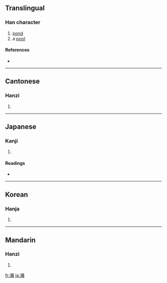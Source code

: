 {{also|潴}}
==Translingual==

===Han character===
{{Han char|rn=85|rad=水|as=16|sn=19|four=3416<sub>0</sub>|canj=水一人日 (EMOA)}}

# [[pond]]
# a [[pool]]

====References====
* {{Han ref|kx=0660.180|dkj=18670|dj=1070.110|hdz=31777.110|uh=7026|ud=28710|bh=EFF5|bd=61429}}

----

==Cantonese==

===Hanzi===
{{yue-hanzi|jyut=|y=jyu1|sim=潴}}

# {{defn|Cantonese}}

----

==Japanese==

===Kanji===
{{ja-kanji|grade=|rs=水16}}

# {{defn|Japanese}}

====Readings====
* {{ja-readings|on=[[ちょ]] (cho)|kun=[[みずたまり]] (mizutamari)}}

----

==Korean==

===Hanja===
{{ko-hanja|hangeul=저|eumhun=|rv=jeo|mr=chŏ|y=ce}}

# {{defn|Korean}}

----

==Mandarin==

===Hanzi===
{{cmn-hanzi|sim=潴|pin=[[zhū]] ([[zhu1]])|wg=chu<sup>1</sup>}}

# {{defn|Mandarin}}

[[fr:瀦]]
[[ja:瀦]]